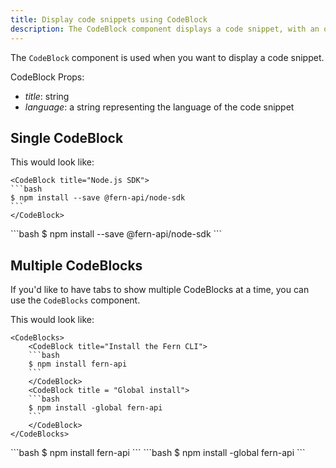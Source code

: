 ```yaml
---
title: Display code snippets using CodeBlock
description: The CodeBlock component displays a code snippet, with an optional title and language. Use the CodeBlocks component to show multiple snippets in a tabbed view. 
---
```



The `CodeBlock` component is used when you want to display a code snippet.

CodeBlock Props:

- *title*: string
- *language*: a string representing the language of the code snippet

## Single CodeBlock

This would look like:

````mdx
<CodeBlock title="Node.js SDK">
```bash
$ npm install --save @fern-api/node-sdk
```
</CodeBlock>
````

<CodeBlock title="Node.js SDK">
```bash
$ npm install --save @fern-api/node-sdk
```
</CodeBlock>

## Multiple CodeBlocks

If you'd like to have tabs to show multiple CodeBlocks at a time, you can use the `CodeBlocks` component.

This would look like:

````mdx
<CodeBlocks>
    <CodeBlock title="Install the Fern CLI">
    ```bash
    $ npm install fern-api
    ```
    </CodeBlock>
    <CodeBlock title = "Global install">
    ```bash
    $ npm install -global fern-api
    ```
    </CodeBlock>
</CodeBlocks>
````

<CodeBlocks>
    <CodeBlock title="Install the Fern CLI">
    ```bash
    $ npm install fern-api
    ```
    </CodeBlock>
    <CodeBlock title="Global install">
    ```bash
    $ npm install -global fern-api
    ```
    </CodeBlock>
</CodeBlocks>
